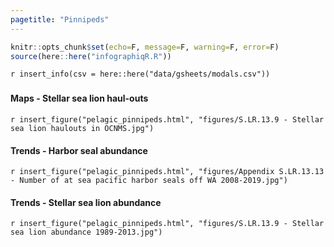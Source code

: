 ```yaml
---
pagetitle: "Pinnipeds"
---
```


```r
knitr::opts_chunk$set(echo=F, message=F, warning=F, error=F)
source(here::here("infographiqR.R"))
```

`r insert_info(csv = here::here("data/gsheets/modals.csv"))`


### {.tabset}

#### Maps - Stellar sea lion haul-outs

`r insert_figure("pelagic_pinnipeds.html", "figures/S.LR.13.9 - Stellar sea lion haulouts in OCNMS.jpg")`

#### Trends - Harbor seal abundance

`r insert_figure("pelagic_pinnipeds.html", "figures/Appendix S.LR.13.13 - Number of at sea pacific harbor seals off WA 2008-2019.jpg")`

#### Trends - Stellar sea lion abundance

`r insert_figure("pelagic_pinnipeds.html", "figures/S.LR.13.9 - Stellar sea lion abundance 1989-2013.jpg")`
